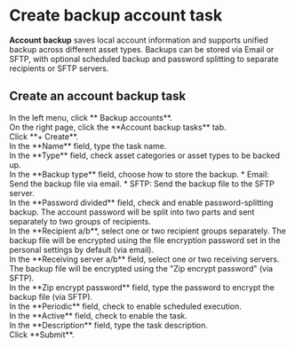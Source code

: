 # Create backup account task

**Account backup** saves local account information and supports unified backup across different asset types. Backups can be stored via Email or SFTP, with optional scheduled backup and password splitting to separate recipients or SFTP servers.

## Create an account backup task

<Steps>

<div>
<Nav name="pam" />
</div>

<div>
In the left menu, click **<Icon name="Backup" /> Backup accounts**.
</div>

<div>
On the right page, click the **Account backup tasks** tab.
</div>

<div>
Click **+ Create**.
</div>

<div>
In the **Name** field, type the task name.
</div>

<div>
In the **Type** field, check asset categories or asset types to be backed up.
</div>


<div>
In the **Backup type** field, choose how to store the backup.
* Email: Send the backup file via email.
* SFTP:  Send the backup file to the SFTP server. <Icon name="xpack" /> 
</div>

<div>
In the **Password divided** field, check and enable password-splitting backup. The account password will be split into two parts and sent separately to two groups of recipients.
</div>

<div>
In the **Recipient a/b**, select one or two recipient groups separately. The backup file will be encrypted using the file encryption password set in the personal settings by default (via email).
</div>

<div>
In the **Receiving server a/b** field, select one or two receiving servers. The backup file will be encrypted using the "Zip encrypt password" (via SFTP).
</div>

<div>
In the **Zip encrypt password** field, type the password to encrypt the backup file (via SFTP).
</div>

<div>
In the **Periodic** field, check to enable scheduled execution.
</div>

<div>
In the **Active** field, check to enable the task.
</div>

<div>
In the **Description** field, type the task description.
</div>

<div>
Click **Submit**.
</div>

</Steps>
